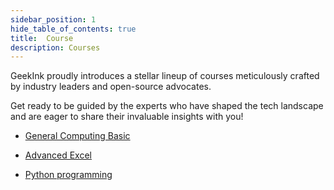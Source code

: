 ```yaml
---
sidebar_position: 1
hide_table_of_contents: true
title:  Course
description: Courses
---
```


GeekInk proudly introduces a stellar lineup of courses meticulously crafted by industry leaders and open-source advocates. 

Get ready to be guided by the experts who have shaped the tech landscape and are eager to share their invaluable insights with you!

- [General Computing Basic](./basic/intro.mdx)

- [Advanced Excel](./excel/intro.mdx)

- [Python programming](./python/intro.mdx)
